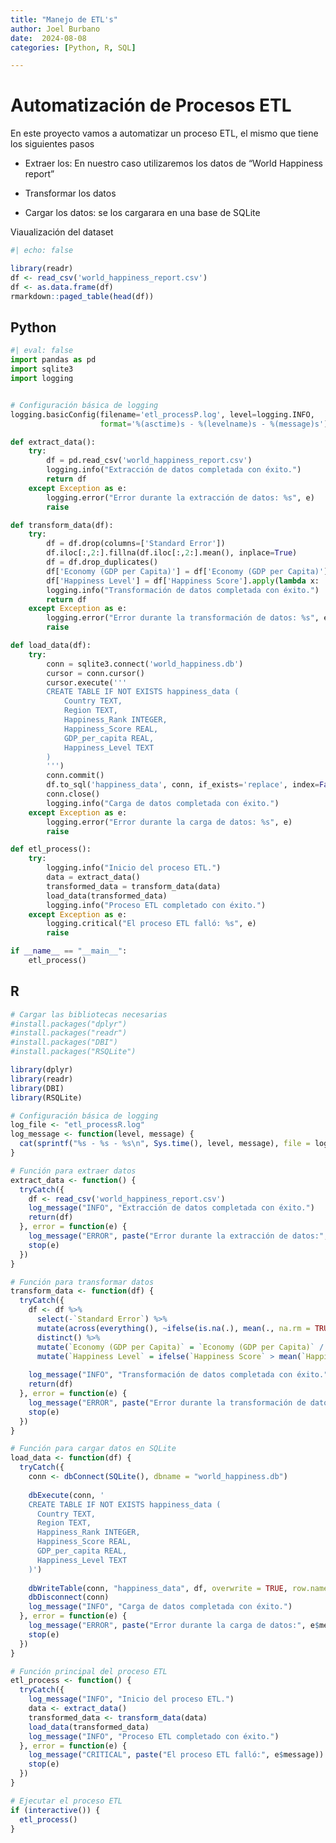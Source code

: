 ```yaml
---
title: "Manejo de ETL's"
author: Joel Burbano
date:  2024-08-08
categories: [Python, R, SQL]

---
```


# Automatización de Procesos ETL
En este proyecto vamos a automatizar un proceso ETL, el mismo que tiene los siguientes pasos

* Extraer los: En nuestro caso utilizaremos los datos de "World Happiness report" 

* Transformar los datos

* Cargar los datos: se los cargarara en una base de SQLite

Viaualización del dataset

```r
#| echo: false

library(readr)
df <- read_csv('world_happiness_report.csv')
df <- as.data.frame(df)
rmarkdown::paged_table(head(df))
```


:::{.panel-tabset}

## Python

```python
#| eval: false
import pandas as pd
import sqlite3
import logging


# Configuración básica de logging
logging.basicConfig(filename='etl_processP.log', level=logging.INFO, 
                    format='%(asctime)s - %(levelname)s - %(message)s')

def extract_data():
    try:
        df = pd.read_csv('world_happiness_report.csv')
        logging.info("Extracción de datos completada con éxito.")
        return df
    except Exception as e:
        logging.error("Error durante la extracción de datos: %s", e)
        raise

def transform_data(df):
    try:
        df = df.drop(columns=['Standard Error'])
        df.iloc[:,2:].fillna(df.iloc[:,2:].mean(), inplace=True)
        df = df.drop_duplicates()
        df['Economy (GDP per Capita)'] = df['Economy (GDP per Capita)'] / df['Economy (GDP per Capita)'].max()
        df['Happiness Level'] = df['Happiness Score'].apply(lambda x: 'High' if x > df['Happiness Score'].mean() else 'Low')
        logging.info("Transformación de datos completada con éxito.")
        return df
    except Exception as e:
        logging.error("Error durante la transformación de datos: %s", e)
        raise

def load_data(df):
    try:
        conn = sqlite3.connect('world_happiness.db')
        cursor = conn.cursor()
        cursor.execute('''
        CREATE TABLE IF NOT EXISTS happiness_data (
            Country TEXT,
            Region TEXT,
            Happiness_Rank INTEGER,
            Happiness_Score REAL,
            GDP_per_capita REAL,
            Happiness_Level TEXT
        )
        ''')
        conn.commit()
        df.to_sql('happiness_data', conn, if_exists='replace', index=False)
        conn.close()
        logging.info("Carga de datos completada con éxito.")
    except Exception as e:
        logging.error("Error durante la carga de datos: %s", e)
        raise

def etl_process():
    try:
        logging.info("Inicio del proceso ETL.")
        data = extract_data()
        transformed_data = transform_data(data)
        load_data(transformed_data)
        logging.info("Proceso ETL completado con éxito.")
    except Exception as e:
        logging.critical("El proceso ETL falló: %s", e)
        raise

if __name__ == "__main__":
    etl_process()

```


## R

```r
# Cargar las bibliotecas necesarias
#install.packages("dplyr")
#install.packages("readr")
#install.packages("DBI")
#install.packages("RSQLite")

library(dplyr)
library(readr)
library(DBI)
library(RSQLite)

# Configuración básica de logging
log_file <- "etl_processR.log"
log_message <- function(level, message) {
  cat(sprintf("%s - %s - %s\n", Sys.time(), level, message), file = log_file, append = TRUE)
}

# Función para extraer datos
extract_data <- function() {
  tryCatch({
    df <- read_csv('world_happiness_report.csv')
    log_message("INFO", "Extracción de datos completada con éxito.")
    return(df)
  }, error = function(e) {
    log_message("ERROR", paste("Error durante la extracción de datos:", e$message))
    stop(e)
  })
}

# Función para transformar datos
transform_data <- function(df) {
  tryCatch({
    df <- df %>% 
      select(-`Standard Error`) %>%
      mutate(across(everything(), ~ifelse(is.na(.), mean(., na.rm = TRUE), .))) %>%
      distinct() %>%
      mutate(`Economy (GDP per Capita)` = `Economy (GDP per Capita)` / max(`Economy (GDP per Capita)`, na.rm = TRUE)) %>%
      mutate(`Happiness Level` = ifelse(`Happiness Score` > mean(`Happiness Score`, na.rm = TRUE), 'High', 'Low'))
    
    log_message("INFO", "Transformación de datos completada con éxito.")
    return(df)
  }, error = function(e) {
    log_message("ERROR", paste("Error durante la transformación de datos:", e$message))
    stop(e)
  })
}

# Función para cargar datos en SQLite
load_data <- function(df) {
  tryCatch({
    conn <- dbConnect(SQLite(), dbname = "world_happiness.db")
    
    dbExecute(conn, '
    CREATE TABLE IF NOT EXISTS happiness_data (
      Country TEXT,
      Region TEXT,
      Happiness_Rank INTEGER,
      Happiness_Score REAL,
      GDP_per_capita REAL,
      Happiness_Level TEXT
    )')
    
    dbWriteTable(conn, "happiness_data", df, overwrite = TRUE, row.names = FALSE)
    dbDisconnect(conn)
    log_message("INFO", "Carga de datos completada con éxito.")
  }, error = function(e) {
    log_message("ERROR", paste("Error durante la carga de datos:", e$message))
    stop(e)
  })
}

# Función principal del proceso ETL
etl_process <- function() {
  tryCatch({
    log_message("INFO", "Inicio del proceso ETL.")
    data <- extract_data()
    transformed_data <- transform_data(data)
    load_data(transformed_data)
    log_message("INFO", "Proceso ETL completado con éxito.")
  }, error = function(e) {
    log_message("CRITICAL", paste("El proceso ETL falló:", e$message))
    stop(e)
  })
}

# Ejecutar el proceso ETL
if (interactive()) {
  etl_process()
}
```


:::